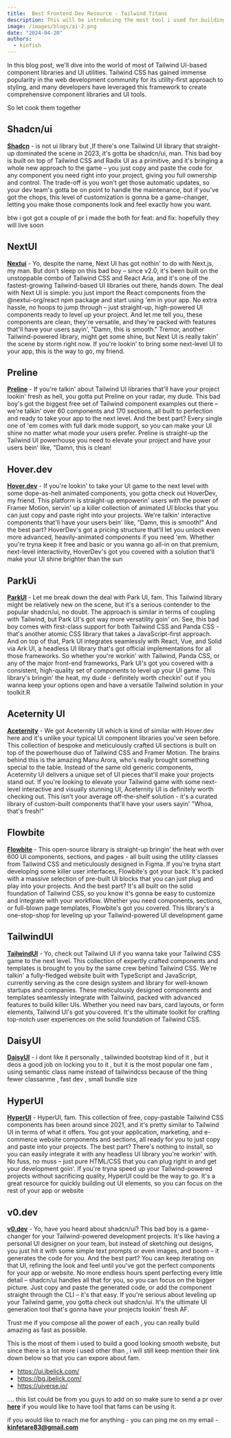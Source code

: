 ```yaml
---
title:  Best Frontend Dev Resource - Tailwind Titans
description: This will be introducing the most tool i used for building a amazing and user apealing web and shipping in a sec
image: /images/blogs/ai-2.png
date: "2024-04-20"
authors:
  - kinfish
---
```




In this blog post, we'll dive into the world of most of Tailwind UI-based component libraries and UI utilities. Tailwind CSS has gained immense popularity in the web development community for its utility-first approach to styling, and many developers have leveraged this framework to create comprehensive component libraries and UI tools.



 So let cook them together


## Shadcn/ui

[**Shadcn**](https://ui.shadcn.com) - is not ui library but ,If there's one Tailwind UI library that straight-up dominated the scene in 2023, it's gotta be shadcn/ui, man. This bad boy is built on top of Tailwind CSS and Radix UI as a primitive, and it's bringing a whole new approach to the game – you just copy and paste the code for any component you need right into your project, giving you full ownership and control. The trade-off is you won't get those automatic updates, so your dev team's gotta be on point to handle the maintenance, but if you've got the chops, this level of customization is gonna be a game-changer, letting you make those components look and feel exactly how you want.


btw i got got a couple of pr i made the both for feat: and fix: hopefully they will live soon


## NextUI
[**Nextui**](https://nextui.org) - Yo, despite the name, Next UI has got nothin' to do with Next.js, my man. But don't sleep on this bad boy – since v2.0, it's been built on the unstoppable combo of Tailwind CSS and React Aria, and it's one of the fastest-growing Tailwind-based UI libraries out there, hands down. The deal with Next UI is simple: you just import the React components from the @nextui-org/react npm package and start using 'em in your app. No extra hassle, no hoops to jump through – just straight-up, high-powered UI components ready to level up your project. And let me tell you, these components are clean, they're versatile, and they're packed with features that'll have your users sayin', "Damn, this is smooth." Tremor, another Tailwind-powered library, might get some shine, but Next UI is really takin' the scene by storm right now. If you're lookin' to bring some next-level UI to your app, this is the way to go, my friend.

## Preline

[**Preline**](https://preline.co) - If you're talkin' about Tailwind UI libraries that'll have your project lookin' fresh as hell, you gotta put Preline on your radar, my dude. This bad boy's got the biggest free set of Tailwind component examples out there – we're talkin' over 60 components and 170 sections, all built to perfection and ready to take your app to the next level. And the best part? Every single one of 'em comes with full dark mode support, so you can make your UI shine no matter what mode your users prefer. Preline is straight-up the Tailwind UI powerhouse you need to elevate your project and have your users bein' like, "Damn, this is clean!

## Hover.dev


[**Hover.dev**](https://hover.dev) - If you're lookin' to take your UI game to the next level with some dope-as-hell animated components, you gotta check out HoverDev, my friend. This platform is straight-up empowerin' users with the power of Framer Motion, servin' up a killer collection of animated UI blocks that you can just copy and paste right into your projects. We're talkin' interactive components that'll have your users bein' like, "Damn, this is smooth!" And the best part? HoverDev's got a pricing structure that'll let you unlock even more advanced, heavily-animated components if you need 'em. Whether you're tryna keep it free and basic or you wanna go all-in on that premium, next-level interactivity, HoverDev's got you covered with a solution that'll make your UI shine brighter than the sun


## ParkUi
[**ParkUI**](https://park-ui.com) -  Let me break down the deal with Park UI, fam. This Tailwind library might be relatively new on the scene, but it's a serious contender to the popular shadcn/ui, no doubt. The approach is similar in terms of coupling with Tailwind, but Park UI's got way more versatility goin' on. See, this bad boy comes with first-class support for both Tailwind CSS and Panda CSS - that's another atomic CSS library that takes a JavaScript-first approach. And on top of that, Park UI integrates seamlessly with React, Vue, and Solid via Ark UI, a headless UI library that's got official implementations for all those frameworks. So whether you're workin' with Tailwind, Panda CSS, or any of the major front-end frameworks, Park UI's got you covered with a consistent, high-quality set of components to level up your UI game. This library's bringin' the heat, my dude - definitely worth checkin' out if you wanna keep your options open and have a versatile Tailwind solution in your toolkit.R




## Aceternity UI

[**Aceternity**](https://ui.aceternity.com/) - We got Aceternity UI which is kind of similar with Hover.dev here and it's unlike your typical UI component libraries you've seen before. This collection of bespoke and meticulously crafted UI sections is built on top of the powerhouse duo of Tailwind CSS and Framer Motion. The brains behind this is the amazing Manu Arora, who's really brought something special to the table. Instead of the same old generic components, Aceternity UI delivers a unique set of UI pieces that'll make your projects stand out. If you're looking to elevate your Tailwind game with some next-level interactive and visually stunning UI, Aceternity UI is definitely worth checking out. This isn't your average off-the-shelf solution - it's a curated library of custom-built components that'll have your users sayin' "Whoa, that's fresh!"


## Flowbite

[**Flowbite**](https://flowbite.com) - This open-source library is straight-up bringin' the heat with over 600 UI components, sections, and pages - all built using the utility classes from Tailwind CSS and meticulously designed in Figma. If you're tryna start developing some killer user interfaces, Flowbite's got your back. It's packed with a massive selection of pre-built UI blocks that you can just plug and play into your projects. And the best part? It's all built on the solid foundation of Tailwind CSS, so you know it's gonna be easy to customize and integrate with your workflow. Whether you need components, sections, or full-blown page templates, Flowbite's got you covered. This library's a one-stop-shop for leveling up your Tailwind-powered UI development game




## TailwindUI

[**TailwindUI**](https://tailwindui.com) -  Yo, check out Tailwind UI if you wanna take your Tailwind CSS game to the next level. This collection of expertly crafted components and templates is brought to you by the same crew behind Tailwind CSS. We're talkin' a fully-fledged website built with TypeScript and JavaScript, currently serving as the core design system and library for well-known startups and companies. These meticulously designed components and templates seamlessly integrate with Tailwind, packed with advanced features to build killer UIs. Whether you need nav bars, card layouts, or form elements, Tailwind UI's got you covered. It's the ultimate toolkit for crafting top-notch user experiences on the solid foundation of Tailwind CSS.


## DaisyUI

[**DaisyUI**](https://daisyui.com/) - i dont like it personally , tailwinded bootstrap kind of it ,  but it deos a good job on locking you to it , but it is the most popular one fam , using semantic class name instead of tailwindcss because of the thing fewer classanme , fast dev , small bundle size


## HyperUI
[**HyperUI**](https://www.hyperui.dev/) - HyperUI, fam. This collection of free, copy-pastable Tailwind CSS components has been around since 2021, and it's pretty similar to Tailwind UI in terms of what it offers. You got your application, marketing, and e-commerce website components and sections, all ready for you to just copy and paste into your projects. The best part? There's nothing to install, so you can easily integrate it with any headless UI library you're workin' with. No fuss, no muss – just pure HTML/CSS that you can plug right in and get your development goin'. If you're tryna speed up your Tailwind-powered projects without sacrificing quality, HyperUI could be the way to go. It's a great resource for quickly building out UI elements, so you can focus on the rest of your app or website


## v0.dev
[**v0.dev**](https://v0.dev/) -  Yo, have you heard about shadcn/ui? This bad boy is a game-changer for your Tailwind-powered development projects. It's like having a personal UI designer on your team, but instead of sketching out designs, you just hit it with some simple text prompts or even images, and boom – it generates the code for you. And the best part? You can keep iterating on that UI, refining the look and feel until you've got the perfect components for your app or website. No more endless hours spent perfecting every little detail – shadcn/ui handles all that for you, so you can focus on the bigger picture. Just copy and paste the generated code, or add the component straight through the CLI – it's that easy. If you're serious about leveling up your Tailwind game, you gotta check out shadcn/ui. It's the ultimate UI generation tool that's gonna have your projects lookin' fresh AF.



Trust me if you compose all the power of each , you can really build amazing as fast as possible.

This is the most of them i used to build a good looking smooth website, but since there is a lot more i used other than , i will still keep mention their link down below so that you can expore about fam.

- https://ui.ibelick.com/
- https://bg.ibelick.com/
- https://uiverse.io/


.... this list could be from you guys to add on so make sure to send a pr over [**here**](https://github.com/Kinfe123/kinfish-dumpy/blob/main/content/posts/top-frontend-toos-for-shipping-amazing-web.mdx) if you would like to have tool that fams can be using it.




if you would like to reach me for anything - you can ping me on my email - [**kinfetare83@gmail.com**](mailto:kinfetare83@gmail.com)
